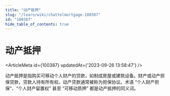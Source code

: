 ```yaml
---
title: "动产抵押"
slug: "/learn/wiki/chattelmortgage-100387"
id: "100387"
hide_table_of_contents: true
---
```



# 动产抵押

<ArticleMeta id={100387} updatedAt={'2023-09-26 13:58:47'} />
<div className='border-solid border-b border-t-0 my-4 border-[var(--ifm-color-gray-300)]' />

动产抵押是指购买可移动个人财产的贷款，如制成房屋或建筑设备。财产或动产担保贷款，贷款人持有所有权。动产贷款通常被称为担保协议。术语 “个人财产担保”、“个人财产留置权” 甚至 “可移动质押” 都是动产抵押的同义词。
